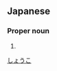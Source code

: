==Japanese==
{{ja-kanjitab|翔|子}}

===Proper noun===
{{ja-pos|proper|しょうこ}}

# {{given name|female|lang=ja}}

[[Category:Japanese female given names|しょうこ]]